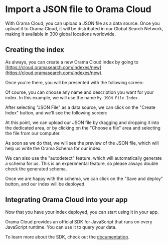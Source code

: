 
# Import a JSON file to Orama Cloud

With Orama Cloud, you can upload a JSON file as a data source.
Once you upload it to Orama Cloud, it will be distributed in our Global Search Network, making it available in 300 global locations worldwide.

## Creating the index

As always, you can create a new Orama Cloud index by going to [https://cloud.oramasearch.com/indexes/new](https://cloud.oramasearch.com/indexes/new).

Once you're there, you will be presented with the following screen:

<Screenshot
  src='/cloud/guides/json-file/orama-cloud-index-creation.png'
  alt='Create a new JSON File index with Orama Cloud'
  border={false}
/>

Of course, you can choose any name and description you want for your index. In this example, we will use the name `My JSON File Index`.

After selecting "JSON File" as a data source, we can click on the "Create Index" button, and we'll see the following screen:

<Screenshot
  src='/cloud/guides/json-file/orama-cloud-index-feed.png'
  alt='Feeding a JSON File index with Orama Cloud'
  border={false}
/>

At this point, we can upload our JSON file by dragging and dropping it into the dedicated area, or by clicking on the "Choose a file" area and selecting the file from our computer.

As soon as we do that, we will see the preview of the JSON file, which will help us write the Orama Schema for our index.

<Screenshot
  src='/cloud/guides/json-file/orama-cloud-index-json-preview.png'
  alt='JSON preview of a JSON File index with Orama Cloud'
  border={false}
/>

We can also use the "autodetect" feature, which will automatically generate a schema for us. This is an experimental feature, so please always double check the generated schema.

<Screenshot
  src='/cloud/guides/json-file/orama-cloud-index-json-autodetect.png'
  alt='Auto detecting the schema of a JSON File index with Orama Cloud'
  border={false}
/>

Once we are happy with the schema, we can click on the "Save and deploy" button, and our index will be deployed.

<Screenshot
  src='/cloud/guides/json-file/orama-cloud-index-json-deploy.png'
  alt='Deploying a JSON File index with Orama Cloud'
  border={false}
/>

## Integrating Orama Cloud into your app

Now that you have your index deployed, you can start using it in your app.

Orama Cloud provides an official SDK for JavaScript that runs on every JavaScript runtime. You can use it to query your data.

To learn more about the SDK, check out the [documentation](/cloud/integrating-orama-cloud/javascript-sdk).